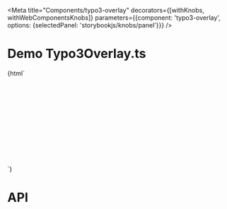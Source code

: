 
<Meta
    title="Components/typo3-overlay"
    decorators={[withKnobs, withWebComponentsKnobs]}
    parameters={{component: 'typo3-overlay', options: {selectedPanel: 'storybookjs/knobs/panel'}}}
/>

# Demo Typo3Overlay.ts

<Preview>
    <Story name="Overlay" height="220px">
        {html`
      <div style="height: 200px;">
        <typo3-overlay></typo3-overlay>
      </div>
    `}
    </Story>
</Preview>

# API

<Props of="typo3-overlay"/>
